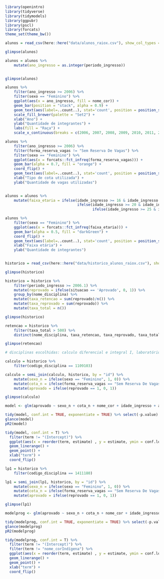 
```r
library(openintro)
library(tidyverse)
library(tidymodels)
library(ggpubr)
library(pscl)
library(forcats)
theme_set(theme_bw())
```

```r
alunos = read_csv(here::here("data/alunos_raiox.csv"), show_col_types = FALSE)

glimpse(alunos)
```

```r
alunos = alunos %>% 
    mutate(ano_ingresso = as.integer(periodo_ingresso))
    

glimpse(alunos)
```


```r
alunos %>% 
    filter(ano_ingresso >= 2006) %>% 
    filter(sexo == "Feminino") %>% 
    ggplot(aes(x = ano_ingresso, fill = nome_cor)) +
    geom_bar(position = "stack", alpha = 0.9) +
    geom_text(aes(label=..count..), stat='count', position = position_stack(vjust = 0.5)) +
    scale_fill_brewer(palette = "Set2") +
    xlab("Ano") + 
    ylab("Quantidade de integrantes") +
    labs(fill = "Raça") +
    scale_x_continuous(breaks = c(2006, 2007, 2008, 2009, 2010, 2011, 2012, 2013, 2014, 2015, 2016, 2017, 2018, 2019, 2020))
```

```r
alunos %>% 
    filter(ano_ingresso >= 2006) %>% 
    filter(forma_reserva_vagas != "Sem Reserva De Vagas") %>% 
    filter(sexo == "Feminino") %>% 
    ggplot(aes(x = forcats::fct_infreq(forma_reserva_vagas))) + 
    geom_bar(alpha = 0.7, fill = "orange") +
    coord_flip() +
    geom_text(aes(label=..count..), stat='count', position = position_stack(vjust = 0.5)) +
    xlab("Tipo de cota utilizada") + 
    ylab("Quantidade de vagas utilizadas")
    
```

```r
alunos = alunos %>% 
    mutate(faixa_etaria = ifelse(idade_ingresso >= 16 & idade_ingresso <= 19, "16 - 19", 
                                 ifelse(idade_ingresso >= 20 & idade_ingresso <= 24, "20 - 24",
                                        ifelse(idade_ingresso >= 25 & idade_ingresso <= 29, "25 - 29", "+29"))))

alunos %>%
    filter(sexo == "Feminino") %>% 
    ggplot(aes(x = forcats::fct_infreq(faixa_etaria))) + 
    geom_bar(alpha = 0.5, fill = "darkGreen") +
    coord_flip() +
    geom_text(aes(label=..count..), stat='count', position = position_stack(vjust = 0.5)) +
    xlab("Faixa etária") + 
    ylab("Quantidade de integrantes")
    
```

```r
historico = read_csv(here::here("data/historico_alunos_raiox.csv"), show_col_types = FALSE)

glimpse(historico)
```

```r
historico = historico %>%
    filter(periodo_ingresso >= 2006.1) %>%
    mutate(reprovado = ifelse(situacao == 'Aprovado', 0, 1)) %>% 
    group_by(nome_disciplina) %>% 
    mutate(taxa_retencao = sum(reprovado)/n()) %>% 
    mutate(taxa_reprovado = sum(reprovado)) %>% 
    mutate(taxa_total = n())

glimpse(historico)
```

```r
retencao = historico %>%
    filter(taxa_total > 500) %>% 
    distinct(nome_disciplina, taxa_retencao, taxa_reprovado, taxa_total, codigo_disciplina, reprovado, id)

glimpse(retencao)

# disciplinas escolhidas: calculo diferencial e integral I, laboratório de programação I
```

```r
calculo = historico %>% 
    filter(codigo_disciplina == 1109103)

calculo = semi_join(calculo, historico, by = "id") %>% 
    mutate(sexo_n = ifelse(sexo == "Feminino", 1, 0)) %>% 
    mutate(cota_n = ifelse(forma_reserva_vagas == "Sem Reserva De Vagas", 0, 1)) %>%
    mutate(aprovado = ifelse(reprovado == 1, 0, 1))

glimpse(calculo)
```

```r
model <- glm(aprovado ~ sexo_n + cota_n + nome_cor + idade_ingresso + apv_media_geral, data = calculo, family = binomial)

tidy(model, conf.int = TRUE, exponentiate = TRUE) %>% select(-p.value)
glance(model)
pR2(model)
```

```r
tidy(model, conf.int = T) %>% 
  filter(term != "(Intercept)") %>% 
  ggplot(aes(x = reorder(term, estimate) , y = estimate, ymin = conf.low, ymax = conf.high)) +
  geom_linerange() +
  geom_point() +
  xlab("term") +
  coord_flip()
```


```r
lp1 = historico %>% 
    filter(codigo_disciplina == 1411180)

lp1 = semi_join(lp1, historico, by = "id") %>% 
    mutate(sexo_n = ifelse(sexo == "Feminino", 1, 0)) %>% 
    mutate(cota_n = ifelse(forma_reserva_vagas == "Sem Reserva De Vagas", 0, 1)) %>%
    mutate(aprovado = ifelse(reprovado == 1, 0, 1))

glimpse(lp1)
```

```r
modelprog <- glm(aprovado ~ sexo_n + cota_n + nome_cor + idade_ingresso + apv_media_geral, data = lp1, family = binomial)

tidy(modelprog, conf.int = TRUE, exponentiate = TRUE) %>% select(-p.value)
glance(modelprog)
pR2(modelprog)
```

```r
tidy(modelprog, conf.int = T) %>% 
  filter(term != "(Intercept)") %>%
  filter(term != "nome_corIndígena") %>%
  ggplot(aes(x = reorder(term, estimate) , y = estimate, ymin = conf.low, ymax = conf.high)) +
  geom_linerange() +
  geom_point() +
  xlab("term") +
  coord_flip()
```

